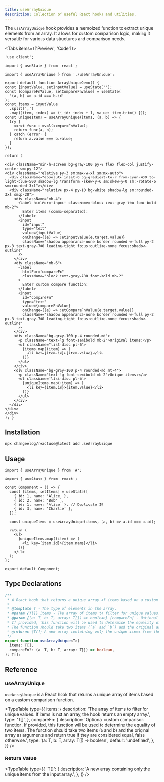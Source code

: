 ```yaml
---
title: useArrayUnique
description: Collection of useful React hooks and utilities.
---
```


The `useArrayUnique` hook provides a memoized function to extract unique elements from an array. It allows for custom comparison logic, making it versatile for various data structures and comparison needs.

<Tabs items={['Preview', 'Code']}>
  <Tab value="Preview">
    <ArrayUniqueDemo />
  </Tab>
  <Tab value="Code">
  ```tsx
'use client';

import { useState } from 'react';

import { useArrayUnique } from './useArrayUnique';

export default function ArrayUniqueDemo() {
  const [inputValue, setInputValue] = useState('');
  const [compareFnValue, setCompareFnValue] = useState(
    '(a, b) => a.id === b.id'
  );
  const items = inputValue
    .split(',')
    .map((item, index) => ({ id: index + 1, value: item.trim() }));
  const uniqueItems = useArrayUnique(items, (a, b) => {
    try {
      const func = eval(compareFnValue);
      return func(a, b);
    } catch (error) {
      return a.value === b.value;
    }
  });

return (

<div className="min-h-screen bg-gray-100 py-6 flex flex-col justify-center sm:py-12">
  <div className="relative py-3 sm:max-w-xl sm:mx-auto">
    <div className="absolute inset-0 bg-gradient-to-r from-cyan-400 to-light-blue-500 shadow-lg transform -skew-y-6 sm:skew-y-0 sm:-rotate-6 sm:rounded-3xl"></div>
    <div className="relative px-4 py-10 bg-white shadow-lg sm:rounded-3xl sm:p-20">
      <div className="mb-4">
        <label htmlFor="input" className="block text-gray-700 font-bold mb-2">
          Enter items (comma-separated):
        </label>
        <input
          id="input"
          type="text"
          value={inputValue}
          onChange={(e) => setInputValue(e.target.value)}
          className="shadow appearance-none border rounded w-full py-2 px-3 text-gray-700 leading-tight focus:outline-none focus:shadow-outline"
        />
      </div>
      <div className="mb-6">
        <label
          htmlFor="compareFn"
          className="block text-gray-700 font-bold mb-2"
        >
          Enter custom compare function:
        </label>
        <input
          id="compareFn"
          type="text"
          value={compareFnValue}
          onChange={(e) => setCompareFnValue(e.target.value)}
          className="shadow appearance-none border rounded w-full py-2 px-3 text-gray-700 leading-tight focus:outline-none focus:shadow-outline"
        />
      </div>
      <div className="bg-gray-100 p-4 rounded-md">
        <p className="text-lg font-semibold mb-2">Original items:</p>
        <ul className="list-disc pl-6">
          {items.map((item) => (
            <li key={item.id}>{item.value}</li>
          ))}
        </ul>
      </div>
      <div className="bg-gray-100 p-4 rounded-md mt-4">
        <p className="text-lg font-semibold mb-2">Unique items:</p>
        <ul className="list-disc pl-6">
          {uniqueItems.map((item) => (
            <li key={item.id}>{item.value}</li>
          ))}
        </ul>
      </div>
    </div>
  </div>
</div>
); }

````
</Tab>
</Tabs>

## Installation

```bash
npx changeelog/reactuse@latest add useArrayUnique
````

## Usage

```tsx
import { useArrayUnique } from '#';

import { useState } from 'react';

const Component = () => {
  const [items, setItems] = useState([
    { id: 1, name: 'Alice' },
    { id: 2, name: 'Bob' },
    { id: 1, name: 'Alice' }, // Duplicate ID
    { id: 3, name: 'Charlie' },
  ]);

  const uniqueItems = useArrayUnique(items, (a, b) => a.id === b.id);

  return (
    <ul>
      {uniqueItems.map((item) => (
        <li key={item.id}>{item.name}</li>
      ))}
    </ul>
  );
};

export default Component;
```

## Type Declarations

```typescript
/**
 * A React hook that returns a unique array of items based on a custom comparison function.
 *
 * @template T - The type of elements in the array.
 * @param {T[]} items - The array of items to filter for unique values. If `items` is not an array, the hook returns an empty array.
 * @param {(a: T, b: T, array: T[]) => boolean} [compareFn] - Optional custom comparison function.
 * If provided, this function will be used to determine the equality of two items.
 * The function should take two items (`a` and `b`) and the original array as arguments and return `true` if they are considered equal, `false` otherwise.
 * @returns {T[]} A new array containing only the unique items from the input array.
 */
export function useArrayUnique<T>(
  items: T[],
  compareFn?: (a: T, b: T, array: T[]) => boolean,
): T[];
```

## Reference

### useArrayUnique

`useArrayUnique` is a React hook that returns a unique array of items based on a custom comparison function.

<TypeTable
  type={{
    items: {
      description:
        'The array of items to filter for unique values. If items is not an array, the hook returns an empty array.',
      type: 'T[]',
    },
    compareFn: {
      description:
        'Optional custom comparison function. If provided, this function will be used to determine the equality of two items. The function should take two items (a and b) and the original array as arguments and return true if they are considered equal, false otherwise.',
      type: '(a: T, b: T, array: T[]) => boolean',
      default: 'undefined',
    },
  }}
/>

### Return Value

<TypeTable
  type={{
    'T[]': {
      description:
        'A new array containing only the unique items from the input array.',
    },
  }}
/>


